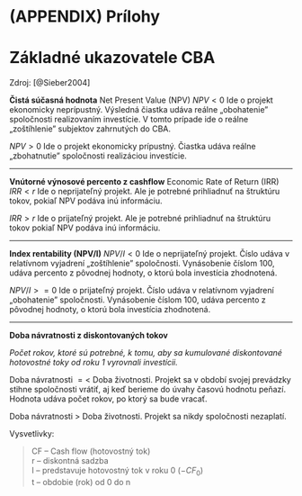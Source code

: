 # (APPENDIX) Prílohy {.unnumbered}

# Základné ukazovatele CBA

Zdroj: [@Sieber2004]

**Čistá súčasná hodnota** Net Present Value (NPV)
\begin{equation} 
  NPV=\sum_{t=0}^{n} \frac{CF_t}{(1+r)^t}
  (\#eq:npv)
\end{equation}
$NPV<0$ Ide o projekt ekonomicky neprípustný. Výsledná
čiastka udáva reálne „obohatenie" spoločnosti realizovaním investície. V
tomto prípade ide o reálne „zoštíhlenie" subjektov zahrnutých do CBA.

$NPV>0$ Ide o projekt ekonomicky prípustný. Čiastka udáva reálne
„zbohatnutie" spoločnosti realizáciou investície.

------------------------------------------------------------------------

**Vnútorné výnosové percento z cashflow** Economic Rate of Return (IRR)
\begin{equation} 
  0=\sum_{t=0}^{n} \frac{CF_t}{(1+IRR)^t}
  (\#eq:irr)
\end{equation}
$IRR<r$ Ide o neprijateľný projekt. Ale je potrebné
prihliadnuť na štruktúru tokov, pokiaľ NPV podáva inú informáciu.

$IRR>r$ Ide o prijateľný projekt. Ale je potrebné prihliadnuť na
štruktúru tokov pokiaľ NPV podáva inú informáciu.

------------------------------------------------------------------------

**Index rentability (NPV/I)** 
\begin{equation} 
  NPV/I=\frac{\sum_{t=0}^{n} \frac{CF_t}{(1+r)^t}}{I}
  (\#eq:npvi)
\end{equation}
$NPV/I<0$ Ide o neprijateľný projekt. Číslo udáva v
relatívnom vyjadrení „zoštíhlenie" spoločnosti. Vynásobenie číslom 100,
udáva percento z pôvodnej hodnoty, o ktorú bola investícia zhodnotená.

$NPV/I>=0$ Ide o prijateľný projekt. Číslo udáva v relatívnom vyjadrení
„obohatenie" spoločnosti. Vynásobenie číslom 100, udáva percento z
pôvodnej hodnoty, o ktorú bola investícia zhodnotená.

------------------------------------------------------------------------

**Doba návratnosti z diskontovaných tokov**

*Počet rokov, ktoré sú potrebné, k tomu, aby sa kumulované diskontované
hotovostné toky od roku 1 vyrovnali investícii.*

Doba návratnosti $=<$ Doba životnosti. Projekt sa v období svojej
prevádzky stihne spoločnosti vrátiť, aj keď berieme do úvahy časovú
hodnotu peňazí. Hodnota udáva počet rokov, po ktorý sa bude vracať.

Doba návratnosti $>$ Doba životnosti. Projekt sa nikdy spoločnosti
nezaplatí.

Vysvetlivky:

> CF -- Cash flow (hotovostný tok)\
> r -- diskontná sadzba\
> I -- predstavuje hotovostný tok v roku 0 ($-CF_0$)\
> t -- obdobie (rok) od 0 do n
